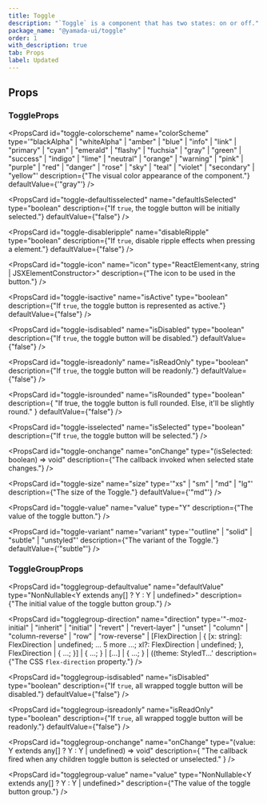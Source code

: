 ```yaml
---
title: Toggle
description: "`Toggle` is a component that has two states: on or off."
package_name: "@yamada-ui/toggle"
order: 1
with_description: true
tab: Props
label: Updated
---
```


## Props

### ToggleProps

<PropsCard
  id="toggle-colorscheme"
  name="colorScheme"
  type='"blackAlpha" | "whiteAlpha" | "amber" | "blue" | "info" | "link" | "primary" | "cyan" | "emerald" | "flashy" | "fuchsia" | "gray" | "green" | "success" | "indigo" | "lime" | "neutral" | "orange" | "warning" | "pink" | "purple" | "red" | "danger" | "rose" | "sky" | "teal" | "violet" | "secondary" | "yellow"'
  description={"The visual color appearance of the component."}
  defaultValue={'"gray"'}
/>

<PropsCard
  id="toggle-defaultisselected"
  name="defaultIsSelected"
  type="boolean"
  description={"If `true`, the toggle button will be initially selected."}
  defaultValue={"false"}
/>

<PropsCard
  id="toggle-disableripple"
  name="disableRipple"
  type="boolean"
  description={"If `true`, disable ripple effects when pressing a element."}
  defaultValue={"false"}
/>

<PropsCard
  id="toggle-icon"
  name="icon"
  type="ReactElement<any, string | JSXElementConstructor<any>>"
  description={"The icon to be used in the button."}
/>

<PropsCard
  id="toggle-isactive"
  name="isActive"
  type="boolean"
  description={"If `true`, the toggle button is represented as active."}
  defaultValue={"false"}
/>

<PropsCard
  id="toggle-isdisabled"
  name="isDisabled"
  type="boolean"
  description={"If `true`, the toggle button will be disabled."}
  defaultValue={"false"}
/>

<PropsCard
  id="toggle-isreadonly"
  name="isReadOnly"
  type="boolean"
  description={"If `true`, the toggle button will be readonly."}
  defaultValue={"false"}
/>

<PropsCard
  id="toggle-isrounded"
  name="isRounded"
  type="boolean"
  description={
    "If true, the toggle button is full rounded. Else, it'll be slightly round."
  }
  defaultValue={"false"}
/>

<PropsCard
  id="toggle-isselected"
  name="isSelected"
  type="boolean"
  description={"If `true`, the toggle button will be selected."}
/>

<PropsCard
  id="toggle-onchange"
  name="onChange"
  type="(isSelected: boolean) => void"
  description={"The callback invoked when selected state changes."}
/>

<PropsCard
  id="toggle-size"
  name="size"
  type='"xs" | "sm" | "md" | "lg"'
  description={"The size of the Toggle."}
  defaultValue={'"md"'}
/>

<PropsCard
  id="toggle-value"
  name="value"
  type="Y"
  description={"The value of the toggle button."}
/>

<PropsCard
  id="toggle-variant"
  name="variant"
  type='"outline" | "solid" | "subtle" | "unstyled"'
  description={"The variant of the Toggle."}
  defaultValue={'"subtle"'}
/>

### ToggleGroupProps

<PropsCard
  id="togglegroup-defaultvalue"
  name="defaultValue"
  type="NonNullable<Y extends any[] ? Y : Y | undefined>"
  description={"The initial value of the toggle button group."}
/>

<PropsCard
  id="togglegroup-direction"
  name="direction"
  type='"-moz-initial" | "inherit" | "initial" | "revert" | "revert-layer" | "unset" | "column" | "column-reverse" | "row" | "row-reverse" | [FlexDirection | { [x: string]: FlexDirection | undefined; ... 5 more ...; xl?: FlexDirection | undefined; }, FlexDirection | { ...; }] | { ...; } | [...] | { ...; } | ((theme: StyledT...'
  description={"The CSS `flex-direction` property."}
/>

<PropsCard
  id="togglegroup-isdisabled"
  name="isDisabled"
  type="boolean"
  description={"If `true`, all wrapped toggle button will be disabled."}
  defaultValue={"false"}
/>

<PropsCard
  id="togglegroup-isreadonly"
  name="isReadOnly"
  type="boolean"
  description={"If `true`, all wrapped toggle button will be readonly."}
  defaultValue={"false"}
/>

<PropsCard
  id="togglegroup-onchange"
  name="onChange"
  type="(value: Y extends any[] ? Y : Y | undefined) => void"
  description={
    "The callback fired when any children toggle button is selected or unselected."
  }
/>

<PropsCard
  id="togglegroup-value"
  name="value"
  type="NonNullable<Y extends any[] ? Y : Y | undefined>"
  description={"The value of the toggle button group."}
/>
